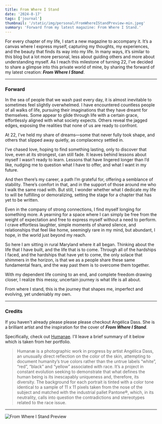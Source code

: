 ```yaml
---
title: From Where I Stand
date: '2024-8-17'
tags: ['journal']
thumbnail: '/static/img/personal/FromWhereIStandPreview-min.jpeg'
summary: 'Forward from my latest magazine: From Where I Stand.'
---
```


For every chapter of my life, I start a new magazine to accompany it. It’s a canvas where I express myself, capturing my thoughts, my experiences, and the beauty that finds its way into my life. In many ways, it’s similar to this blog but a lot more personal, less about guiding others and more about understanding myself. As I reach this milestone of turning 22, I've decided to share a glimpse into this private world of mine, by sharing the forward of my latest creation: _**From Where I Stand**_.

---

### Forward

In the sea of people that we wash past every day, it is almost inevitable to sometimes feel slightly overwhelmed. I have encountered countless people of all walks of life, pursuing their imaginations that they have dreamt for themselves. Some appear to glide through life with a certain grace, effortlessly aligned with what society expects. Others reveal the jagged edges, exposing the realities that none of us are ready to confront.

At 22, I’ve held my share of dreams—some that never fully took shape, and others that slipped away quietly, as complacency settled in.

I’ve chased love, hoping to find something lasting, only to discover that love, even at its strongest, can still fade. It leaves behind lessons about myself I wasn’t ready to learn. Lessons that have lingered longer than I’d like, nudging me to question what I have to offer, and what I want in my future.

And then there’s my career, a path I’m grateful for, offering a semblance of stability. There’s comfort in that, and in the support of those around me who I walk the same road with. But still, I wonder whether what I dedicate my life to will be fulfilling or demoralizing, setting the stage for a chapter that has yet to be written.

Even in the company of strong connections, I find myself longing for something more. A yearning for a space where I can simply be free from the weight of expectation and free to express myself without a need to perform. I crave effortless laughter, simple moments of shared silence, and relationships that feel like home, seemingly rare in my mind, but abundant, I hope, in the world just beyond my reach.

So here I am sitting in rural Maryland where it all began. Thinking about the life that I have built, and the life that is to come. Through all of the hardships I faced, and the hardships that have yet to come, the only solace that shimmers in the horizon, is that we as a people share these same fundamental fears, and the way past them is to overcome them together.

With my dependent life coming to an end, and complete freedom drawing closer, I realize this messy, uncertain journey is what life is all about.

From where I stand, this is the journey that shapes me, imperfect and evolving, yet undeniably my own.

---

### Credits

If you haven't already please please please checkout Angélica Dass. She is a brilliant artist and the inspiration for the cover of _**From Where I Stand**_.

Specifically, check out [Humanae](https://angelicadass.com/photography/humanae/). I'll leave a brief summary of it below which is taken from her portfolio.

> Humanæ is a photographic work in progress by artist Angélica Dass, an unusually direct reflection on the color of the skin, attempting to document humanity’s true colors rather than the untrue labels “white”, “red”, “black” and “yellow” associated with race. It’s a project in constant evolution seeking to demonstrate that what defines the human being is its inescapably uniqueness and, therefore, its diversity. The background for each portrait is tinted with a color tone identical to a sample of 11 x 11 pixels taken from the nose of the subject and matched with the industrial pallet Pantone®, which, in its neutrality, calls into question the contradictions and stereotypes related to the race issue.

---

![From Where I Stand Preview](/static/img/personal/FromWhereIStandCoverLandscape-min.jpeg)
